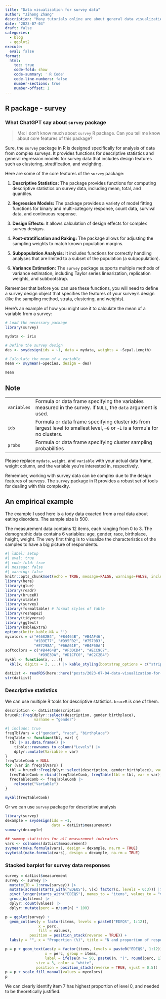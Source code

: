```yaml
---
title: "Data visualization for survey data"
author: "Jihong Zhang"
description: "Many tutorials online are about general data visualization. This post aims to showcase some tricks for survey data"
date: "2023-07-04"
draft: false
categories: 
  - blog
  - ggplot2
execute: 
  eval: false
format:
  html:
    toc: true
    code-fold: show
    code-summary: ' R Code'
    code-line-numbers: false
    number-sections: true
    number-offset: 1
---
```


## R package - survey

### What ChatGPT say about `survey` package

> Me: I don't know much about `survey` R package. Can you tell me know about core features of this package?

Sure, the `survey` package in R is designed specifically for analysis of data from complex surveys. It provides functions for descriptive statistics and general regression models for survey data that includes design features such as clustering, stratification, and weighting.

Here are some of the core features of the `survey` package:

1.  **Descriptive Statistics:** The package provides functions for computing descriptive statistics on survey data, including mean, total, and quantiles.

2.  **Regression Models:** The package provides a variety of model fitting functions for binary and multi-category response, count data, survival data, and continuous response.

3.  **Design Effects:** It allows calculation of design effects for complex survey designs.

4.  **Post-stratification and Raking:** The package allows for adjusting the sampling weights to match known population margins.

5.  **Subpopulation Analysis:** It includes functions for correctly handling analyses that are limited to a subset of the population (a subpopulation).

6.  **Variance Estimation:** The `survey` package supports multiple methods of variance estimation, including Taylor series linearization, replication weights, and subbootstrap.

Remember that before you can use these functions, you will need to define a survey design object that specifies the features of your survey's design (like the sampling method, strata, clustering, and weights).

Here's an example of how you might use it to calculate the mean of a variable from a survey:

```r
# Load the necessary package
library(survey)

mydata <- iris

# Define the survey design
des <- svydesign(ids = ~1, data = mydata, weights = ~Sepal.Length)

# Calculate the mean of a variable
mean <- svymean(~Species, design = des)

mean
```

::: callout-note
## Note

|             |                                                                                                                               |
|-------------|-------------------------------------------------------------------------------------------------------------------------------|
| `variables` | Formula or data frame specifying the variables measured in the survey. If `NULL`, the `data` argument is used.                |
| `ids`       | Formula or data frame specifying cluster ids from largest level to smallest level, `~0` or `~1` is a formula for no clusters. |
| `probs`     | Formula or data frame specifying cluster sampling probabilities                                                               |
:::

Please replace `mydata`, `weight`, and `variable` with your actual data frame, weight column, and the variable you're interested in, respectively.

Remember, working with survey data can be complex due to the design features of surveys. The `survey` package in R provides a robust set of tools for dealing with this complexity.

## An empirical example

The example I used here is a tody data exacted from a real data about eating disorders. The sample size is 500.

The measurement data contains 12 items, each ranging from 0 to 3. The demographic data contains 6 variables: age, gender, race, birthplace, height, weight. The very first thing is to visualize the characteristics of the samples to have a big picture of respondents.

```r
#| label: setup
#| eval: true
#| code-fold: true
#| message: false
#| warning: false
knitr::opts_chunk$set(echo = TRUE, message=FALSE, warnings=FALSE, include = TRUE)
library(here)
library(glue)
library(readr)
library(bruceR)
library(xtable)
library(survey)
library(formattable) # format styles of table 
library(reshape2)
library(tidyverse)
library(ggtext) 
library(kableExtra)
options(knitr.kable.NA = '')
mycolors = c("#4682B4", "#B4464B", "#B4AF46", 
             "#1B9E77", "#D95F02", "#7570B3",
             "#E7298A", "#66A61E", "#B4F60A")
softcolors = c("#B4464B", "#F3DCD4", "#ECC9C7", 
               "#D9E3DA", "#D1CFC0", "#C2C2B4")
mykbl <- function(x, ...){
  kbl(x, digits = 2, ...) |> kable_styling(bootstrap_options = c("striped", "condensed")) }

```

```r
datList <- readRDS(here::here("posts/2023-07-04-data-visualization-for-survey-data/Example_Data.RDS"))
str(datList)
```

### Descriptive statistics

We can use multiple R tools for descriptive statistics. `bruceR` is one of them.

```r
description <- datList$description
bruceR::Freq(dplyr::select(description, gender:birthplace), 
             varname = "gender")
```

```r
#| include: true
freqTblVars = c("gender", "race", "birthplace")
freqTable <- function(tbl, var) {
  tbl |> as.data.frame() |> 
    tibble::rownames_to_column("Levels") |> 
    dplyr::mutate(Variable = var)
}
freqTableComb = NULL
for (var in freqTblVars) {
  tbl = bruceR::Freq(dplyr::select(description, gender:birthplace), varname = var)
  freqTableComb = rbind(freqTableComb, freqTable(tbl = tbl, var = var))
  freqTableComb <- freqTableComb |> 
    relocate("Variable")
}
```

```r
mykbl(freqTableComb)
```

Or we can use `survey` package for descriptive analysis

```r
library(survey)
dexample = svydesign(ids = ~1,
                     data = datList$measurement)
summary(dexample)

## summay statistics for all measurement indicators
vars <- colnames(datList$measurement)
svymean(make.formula(vars), design = dexample, na.rm = TRUE)
svytotal(make.formula(vars), design = dexample, na.rm = TRUE)
```

### Stacked barplot for survey data responses

```r
survey = datList$measurement
survey <- survey |> 
  mutate(ID = 1:nrow(survey)) |> 
  mutate(across(starts_with("EDEQS"), \(x) factor(x, levels = 0:3))) |> 
  pivot_longer(starts_with("EDEQS"), names_to = "items", values_to = "values") |> 
  group_by(items) |> 
  dplyr::count(values) |> 
  dplyr::mutate(perc = n/sum(n) * 100)

p = ggplot(survey) +
  geom_col(aes(y = factor(items, levels = paste0("EDEQS", 1:12)),
               x = perc,
               fill = values), 
           position = position_stack(reverse = TRUE)) +
  labs(y = "", x = "Proportion (%)", title = "N and proportion of responses for items")

p = p + geom_text(aes(y = factor(items, levels = paste0("EDEQS", 1:12)),
                  x = perc, group = items,
                  label = ifelse(n >= 50, paste0(n, "(", round(perc, 1), "%)"), "")), 
              size = 3, color = "white",
              position = position_stack(reverse = TRUE, vjust = 0.5))
p = p + scale_fill_manual(values = mycolors)
p
```

We can clearly identify item 7 has highest proportion of level 0, and needed to be theoretically justified.
